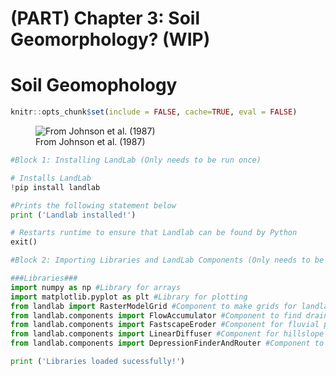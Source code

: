 # (PART) Chapter 3: Soil Geomorphology? (WIP)

# Soil Geomophology

```r
knitr::opts_chunk$set(include = FALSE, cache=TRUE, eval = FALSE)
```

![From Johnson et al. (1987)](images/clipboard-3909094545.png)

```python
#Block 1: Installing LandLab (Only needs to be run once)

# Installs LandLab
!pip install landlab

#Prints the following statement below
print ('Landlab installed!')

# Restarts runtime to ensure that Landlab can be found by Python
exit()

```

```python
#Block 2: Importing Libraries and LandLab Components (Only needs to be run once)

###Libraries###
import numpy as np #Library for arrays
import matplotlib.pyplot as plt #Library for plotting
from landlab import RasterModelGrid #Component to make grids for landlab
from landlab.components import FlowAccumulator #Component to find drainage area
from landlab.components import FastscapeEroder #Component for fluvial processes
from landlab.components import LinearDiffuser #Component for hillslope processes
from landlab.components import DepressionFinderAndRouter #Component to route flow over depressions

print ('Libraries loaded sucessfully!')
```
